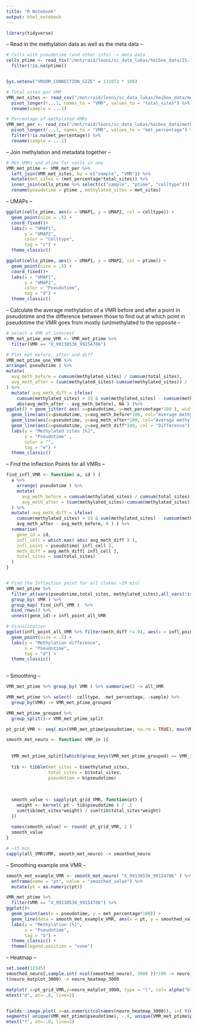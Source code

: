 ```yaml
---
title: "R Notebook"
output: html_notebook
---
```


```r
library(tidyverse)
```

-- Read in the methylation data as well as the meta data --
```r
# Cells with pseudotime (and other info) -> meta data
cells_ptime <- read_tsv("/mnt/raid/leoni/sc_data_lukas/heibox_data/21-12-01_scNMT-cell-metadata.tsv") %>%
  filter(!is.na(ptime))


Sys.setenv("VROOM_CONNECTION_SIZE" = 131072 * 100)

# Total sites per VMR
VMR_met_sites <- read_csv("/mnt/raid/leoni/sc_data_lukas/heibox_data/meth_coverage_vr.csv.gz") %>%
  pivot_longer(!...1, names_to = "VMR", values_to = "total_sites") %>%
  rename(sample = ...1)

# Percentage of methylated VMRs
VMR_met_per <- read_csv("/mnt/raid/leoni/sc_data_lukas/heibox_data/meth_mfrac_vr.csv.gz") %>%
  pivot_longer(!...1, names_to = "VMR", values_to = "met_percentage") %>%
  filter(!is.na(met_percentage)) %>%
  rename(sample = ...1) 
```
-- Join methylation and metadata together --
```r
# Met VMRs and ptime for cells in one
VMR_met_ptime <- VMR_met_per %>%
  left_join(VMR_met_sites, by = c("sample", "VMR")) %>%
  mutate(met_sites = (met_percentage*total_sites)) %>%
  inner_join(cells_ptime %>% select(c("sample", "ptime", "celltype"))) %>%
  rename(pseudotime = ptime , methylated_sites = met_sites)
```

-- UMAPs --
```r
ggplot(cells_ptime, aes(x = UMAP1, y = UMAP2, col = celltype)) +
  geom_point(size = .5) +
  coord_fixed()+
  labs(x = "UMAP1",
       y = "UMAP2",
       color = "Celltype", 
       tag = "c") +
  theme_classic()

ggplot(cells_ptime, aes(x = UMAP1, y = UMAP2, col = ptime)) +
  geom_point(size = .5) +
  coord_fixed()+
  labs(x = "UMAP1",
       y = "UMAP2",
       color = "Pseudotime", 
       tag = "d") +
  theme_classic()
```


-- Calculate the average methylation of a VMR before and after a point in pseudotime and the difference between those to find out at which point in pseudotime the VMR goes from mostly (un)methylated to the opposite --
```r

# select a VMR of interest
VMR_met_ptime_one_VMR <- VMR_met_ptime %>%
  filter(VMR == "X_99138536_99154786") 

# Plot met before, after and diff 
VMR_met_ptime_one_VMR %>%
arrange( pseudotime ) %>%
mutate(
  avg_meth_before = cumsum(methylated_sites) / cumsum(total_sites),
  avg_meth_after = (sum(methylated_sites)-cumsum(methylated_sites)) / (sum(total_sites)-cumsum(total_sites))
) %>%
  mutate( avg_meth_diff = ifelse( 
    cumsum(methylated_sites) > 15 & sum(methylated_sites) - cumsum(methylated_sites)>15,
    abs(avg_meth_after - avg_meth_before), NA ) )%>%
ggplot() + geom_jitter( aes( x=pseudotime, y=met_percentage*100 ), width=0, height=.03 ) +
  geom_line(aes(x=pseudotime, y=avg_meth_before*100, col="Average methylation before"), size=1 ) +
  geom_line(aes(x=pseudotime, y=avg_meth_after*100, col="Average methylation after"), size=1 ) +
  geom_line(aes(x=pseudotime, y=avg_meth_diff*100, col = "Difference"), size=1 ) +
  labs(y = "Methylated sites [%]",
       x = "Pseudotime" ,
       color = "",
       tag = "e") +
  theme_classic()

```


-- Find the Inflection Points for all VMRs --
```r

find_infl_VMR <- function( a, id ) {
  a %>%
    arrange( pseudotime ) %>%
    mutate( 
      avg_meth_before = cumsum(methylated_sites) / cumsum(total_sites),
      avg_meth_after = (sum(methylated_sites)-cumsum(methylated_sites)) / (sum(total_sites)-cumsum(total_sites))
  ) %>%
  mutate( avg_meth_diff = ifelse( 
    cumsum(methylated_sites) > 15 & sum(methylated_sites) - cumsum(methylated_sites)>15,
    avg_meth_after - avg_meth_before, 0 ) ) %>%
  summarise(
    gene_id = id,
    infl_cell = which.max( abs( avg_meth_diff ) ),
    infl_point = pseudotime[ infl_cell ],
    meth_diff = avg_meth_diff[ infl_cell ],
    total_sites = sum(total_sites)
  )
} 


# Find the Inflection point for all (takes ~20 min)
VMR_met_ptime %>% 
  filter_at(vars(pseudotime,total_sites, methylated_sites),all_vars(!is.na(.))) %>%
  group_by( VMR ) %>%
  group_map( find_infl_VMR )  %>%
  bind_rows() %>%
  unnest(gene_id)-> infl_point_all_VMR

# Visualization
ggplot(infl_point_all_VMR %>% filter(meth_diff != 0), aes(x = infl_point, y = meth_diff)) + 
  geom_point(size = .5) +
  labs(y = "Methylation difference",
       x = "Pseudotime",
       tag = "d") +
  theme_classic()
  
```

 -- Smoothing --
```r
VMR_met_ptime %>% group_by( VMR ) %>% summarise() -> all_VMR

VMR_met_ptime %>% select(- celltype, -met_percentage, -sample) %>%
  group_by(VMR) -> VMR_met_ptime_grouped

VMR_met_ptime_grouped %>%
  group_split()-> VMR_met_ptime_split

pt_grid_VMR <- seq( min(VMR_met_ptime$pseudotime, na.rm = TRUE), max(VMR_met_ptime$pseudotime, na.rm = TRUE), length.out = 100)

smooth_met_neuro <- function( VMR_in ){
  
  
  VMR_met_ptime_split[[which(group_keys(VMR_met_ptime_grouped) == VMR_in)]] -> b
  
  tib <- tibble(met_sites = b$methylated_sites,
                total_sites = b$total_sites,
                pseudotime = b$pseudotime)
  
  
  
  smooth_value <- sapply(pt_grid_VMR, function(pt) {
    weight <- kernel( pt - tib$pseudotime ) / .1 
    sum(tib$met_sites*weight) / sum(tib$total_sites*weight)
  })
  
  names(smooth_value) <- round( pt_grid_VMR, 2 )
  smooth_value
}

# ~15 min
sapply(all_VMR$VMR, smooth_met_neuro) -> smoothed_neuro

```

-- Smoothing example one VMR --
```r
smooth_met_example_VMR <- smooth_met_neuro( "X_99138536_99154786" ) %>%
  enframe(name = "pt", value = "smoothed_value") %>%
  mutate(pt = as.numeric(pt))

VMR_met_ptime %>%
  filter(VMR == "X_99138536_99154786") %>%
ggplot()+
  geom_point(aes(x = pseudotime, y = met_percentage*100)) +
  geom_line(data = smooth_met_example_VMR, aes(x = pt, y = smoothed_value*100, group = 1, col = "red")) +
  labs(y = "Methylation [%]",
       x = "Pseudotime",
       tag = "b") +
  theme_classic() +
  theme(legend.position = "none")
```


-- Heatmap --
```r

set.seed(12345)
smoothed_neuro[,sample.int( ncol(smoothed_neuro), 3000 )]*100 -> neuro_matplot_3000
t(neuro_matplot_3000) -> neuro_heatmap_3000

matplot( x=pt_grid_VMR,y=neuro_matplot_3000, type = "l", col= alpha("black", 0.1), lty = "solid", xlab = "Pseudotime", ylab = "Methylation [%]")
mtext("d", at=-.8, line=2)


fields::image.plot( x=as.numeric(colnames(neuro_heatmap_3000)), z=( t(neuro_heatmap_3000[order(neuro_heatmap_3000[,23] - neuro_heatmap_3000[,28] ),]) ), ylim=c(-.1,1), col = viridisLite::cividis(100), zlim=c(0,100), xlab="Pseudotime", ylab="VMRs", yaxt="n" )
segments( unique(VMR_met_ptime$pseudotime), -.8, unique(VMR_met_ptime$pseudotime), -.03, col=alpha("black",.3) )
mtext("f", at=-.8, line=2)

```

